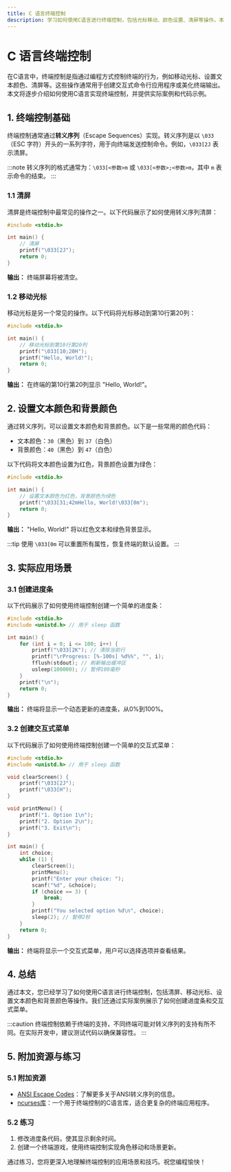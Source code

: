 ```yaml
---
title: C 语言终端控制
description: 学习如何使用C语言进行终端控制，包括光标移动、颜色设置、清屏等操作。本文适合初学者，包含代码示例和实际应用场景。
---
```


# C 语言终端控制

在C语言中，终端控制是指通过编程方式控制终端的行为，例如移动光标、设置文本颜色、清屏等。这些操作通常用于创建交互式命令行应用程序或美化终端输出。本文将逐步介绍如何使用C语言实现终端控制，并提供实际案例和代码示例。

## 1. 终端控制基础

终端控制通常通过**转义序列**（Escape Sequences）实现。转义序列是以 `\033`（ESC 字符）开头的一系列字符，用于向终端发送控制命令。例如，`\033[2J` 表示清屏。

:::note
转义序列的格式通常为：`\033[<参数>m` 或 `\033[<参数>;<参数>m`，其中 `m` 表示命令的结束。
:::

### 1.1 清屏

清屏是终端控制中最常见的操作之一。以下代码展示了如何使用转义序列清屏：

```c
#include <stdio.h>

int main() {
    // 清屏
    printf("\033[2J");
    return 0;
}
```

**输出：**
终端屏幕将被清空。

### 1.2 移动光标

移动光标是另一个常见的操作。以下代码将光标移动到第10行第20列：

```c
#include <stdio.h>

int main() {
    // 移动光标到第10行第20列
    printf("\033[10;20H");
    printf("Hello, World!");
    return 0;
}
```

**输出：**
在终端的第10行第20列显示 "Hello, World!"。

## 2. 设置文本颜色和背景颜色

通过转义序列，可以设置文本颜色和背景颜色。以下是一些常用的颜色代码：

- 文本颜色：`30`（黑色）到 `37`（白色）
- 背景颜色：`40`（黑色）到 `47`（白色）

以下代码将文本颜色设置为红色，背景颜色设置为绿色：

```c
#include <stdio.h>

int main() {
    // 设置文本颜色为红色，背景颜色为绿色
    printf("\033[31;42mHello, World!\033[0m");
    return 0;
}
```

**输出：**
"Hello, World!" 将以红色文本和绿色背景显示。

:::tip
使用 `\033[0m` 可以重置所有属性，恢复终端的默认设置。
:::

## 3. 实际应用场景

### 3.1 创建进度条

以下代码展示了如何使用终端控制创建一个简单的进度条：

```c
#include <stdio.h>
#include <unistd.h> // 用于 sleep 函数

int main() {
    for (int i = 0; i <= 100; i++) {
        printf("\033[2K"); // 清除当前行
        printf("\rProgress: [%-100s] %d%%", "", i);
        fflush(stdout); // 刷新输出缓冲区
        usleep(100000); // 暂停100毫秒
    }
    printf("\n");
    return 0;
}
```

**输出：**
终端将显示一个动态更新的进度条，从0%到100%。

### 3.2 创建交互式菜单

以下代码展示了如何使用终端控制创建一个简单的交互式菜单：

```c
#include <stdio.h>
#include <unistd.h> // 用于 sleep 函数

void clearScreen() {
    printf("\033[2J");
    printf("\033[H");
}

void printMenu() {
    printf("1. Option 1\n");
    printf("2. Option 2\n");
    printf("3. Exit\n");
}

int main() {
    int choice;
    while (1) {
        clearScreen();
        printMenu();
        printf("Enter your choice: ");
        scanf("%d", &choice);
        if (choice == 3) {
            break;
        }
        printf("You selected option %d\n", choice);
        sleep(2); // 暂停2秒
    }
    return 0;
}
```

**输出：**
终端将显示一个交互式菜单，用户可以选择选项并查看结果。

## 4. 总结

通过本文，您已经学习了如何使用C语言进行终端控制，包括清屏、移动光标、设置文本颜色和背景颜色等操作。我们还通过实际案例展示了如何创建进度条和交互式菜单。

:::caution
终端控制依赖于终端的支持，不同终端可能对转义序列的支持有所不同。在实际开发中，建议测试代码以确保兼容性。
:::

## 5. 附加资源与练习

### 5.1 附加资源
- [ANSI Escape Codes](https://en.wikipedia.org/wiki/ANSI_escape_code)：了解更多关于ANSI转义序列的信息。
- [ncurses库](https://invisible-island.net/ncurses/)：一个用于终端控制的C语言库，适合更复杂的终端应用程序。

### 5.2 练习
1. 修改进度条代码，使其显示剩余时间。
2. 创建一个终端游戏，使用终端控制实现角色移动和场景更新。

通过练习，您将更深入地理解终端控制的应用场景和技巧。祝您编程愉快！